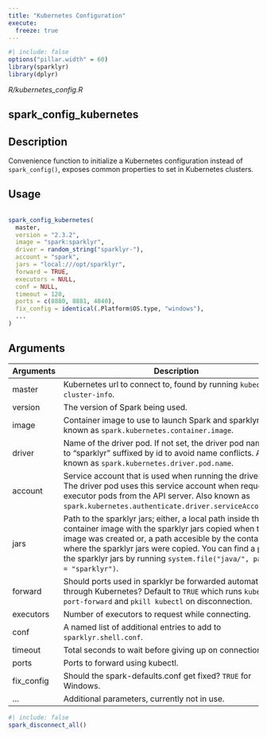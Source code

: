 ```yaml
---
title: "Kubernetes Configuration"
execute:
  freeze: true
---
```


```r
#| include: false
options("pillar.width" = 60)
library(sparklyr) 
library(dplyr)
```

*R/kubernetes_config.R*

## spark_config_kubernetes

## Description
 Convenience function to initialize a Kubernetes configuration instead of `spark_config()`, exposes common properties to set in Kubernetes clusters. 


## Usage
```r
 
spark_config_kubernetes( 
  master, 
  version = "2.3.2", 
  image = "spark:sparklyr", 
  driver = random_string("sparklyr-"), 
  account = "spark", 
  jars = "local:///opt/sparklyr", 
  forward = TRUE, 
  executors = NULL, 
  conf = NULL, 
  timeout = 120, 
  ports = c(8880, 8881, 4040), 
  fix_config = identical(.Platform$OS.type, "windows"), 
  ... 
) 
```

## Arguments
|Arguments|Description|
|---|---|
| master | Kubernetes url to connect to, found by running `kubectl cluster-info`. |
| version | The version of Spark being used. |
| image | Container image to use to launch Spark and sparklyr. Also known as `spark.kubernetes.container.image`. |
| driver | Name of the driver pod. If not set, the driver pod name is set to "sparklyr" suffixed by id to avoid name conflicts. Also known as `spark.kubernetes.driver.pod.name`. |
| account | Service account that is used when running the driver pod. The driver pod uses this service account when requesting executor pods from the API server. Also known as `spark.kubernetes.authenticate.driver.serviceAccountName`. |
| jars | Path to the sparklyr jars; either, a local path inside the container image with the sparklyr jars copied when the image was created or, a path accesible by the container where the sparklyr jars were copied. You can find a path to the sparklyr jars by running `system.file("java/", package = "sparklyr")`. |
| forward | Should ports used in sparklyr be forwarded automatically through Kubernetes? Default to `TRUE` which runs `kubectl port-forward` and `pkill kubectl` on disconnection. |
| executors | Number of executors to request while connecting. |
| conf | A named list of additional entries to add to `sparklyr.shell.conf`. |
| timeout | Total seconds to wait before giving up on connection. |
| ports | Ports to forward using kubectl. |
| fix_config | Should the spark-defaults.conf get fixed? `TRUE` for Windows. |
| ... | Additional parameters, currently not in use. |








```r
#| include: false
spark_disconnect_all()
```

